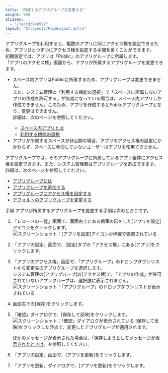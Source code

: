 ```yaml
---
title: "所属するアプリグループを変更する"
weight: 500
aliases:
  - "/ja/id/040592"
layout: "@/layouts/PageLayout.astro"
---
```




アプリグループを利用すると、複数のアプリに同じアクセス権を設定できるため、アプリひとつずつにアクセス権を設定する手間を省くことができます。  
初期設定では、アプリは「Public」のアプリグループに所属します。  
「アプリのアクセス権」画面から、アプリが所属するアプリグループを変更できます。

<Warning>

* スペース内アプリはPublicに所属するため、アプリグループは変更できません。  
また、<Kintone />システム管理の「利用する機能の選択」で「スペースに所属しないアプリの作成を許可する」が無効になっている場合は、スペース内アプリしか作成できません。このため、アプリを作成するとPublicアプリグループとなり、変更はできません。  
詳細は、次のページを参照してください。
  * [スペース内アプリとは](/k/ja/id/040709.html)
  * [利用する機能の選択](/k/ja/id/04031.html)
* アプリが所属するスペースが非公開の場合、アプリのアクセス権の設定にかかわらず、スペースに参加していないユーザーはアプリを使用できません。  

</Warning>

<Hint>

アプリグループでは、そのアプリグループに所属しているアプリ全体にアクセス権を設定できます。また、システム管理者はアプリグループを追加できます。  
詳細は、次のページを参照してください。

* [アプリグループとは](/k/ja/id/04028.html)
* [アプリグループを追加する](/k/ja/id/04024.html)
* [アプリグループにアクセス権を設定する](/k/ja/id/04025.html)
* [デフォルトのアプリグループを変更する](/k/ja/id/04026.html)

</Hint>

<Heading id="rights_change_appgroup_10">手順</Heading>
アプリが所属するアプリグループを変更する手順は次のとおりです。

1. 「レコードの一覧」画面で、画面右上にある歯車の形をした[アプリを設定]アイコンをクリックします。  
   <Img src="/k/kintone/img/settings_new_icon.png" alt="スクリーンショット：[アプリを設定]アイコンが枠線で強調されている" />

1. 「アプリの設定」画面で、[設定]タブの「アクセス権」にある[アプリ]をクリックします。

1. 「アプリのアクセス権」画面で、「アプリグループ」のドロップダウンリストから変更先のアプリグループを選択します。  
  <Kintone />システム管理の[アプリグループ]の[アクセス権]で、「アプリの作成」が許可されていないアプリグループは、選択肢に表示されません。
   <Img src="/k/kintone/img-ja/change_appgroup_img2.png" alt="スクリーンショット：「アプリグループ」のドロップダウンリストが表示されている" />

1. 画面右下の[保存]をクリックします。

1. 「確認」ダイアログで、[保存して反映]をクリックします。  
   <Img src="/k/kintone/img-ja/change_appgroup_img3.png" alt="スクリーンショット：「確認」ダイアログが表示されている" />
   [保存して反映]をクリックした時点で、変更したアプリグループが適用されます。

   ほかのメッセージが表示された場合は、「[保存しようとしてメッセージが表示されたときは](/k/ja/id/040589.html#rights_app_rights_30)」を参照してください。

1. 「アプリの設定」画面で、[アプリを更新]をクリックします。

1. 「アプリを更新」ダイアログで、[アプリを更新]をクリックします。
